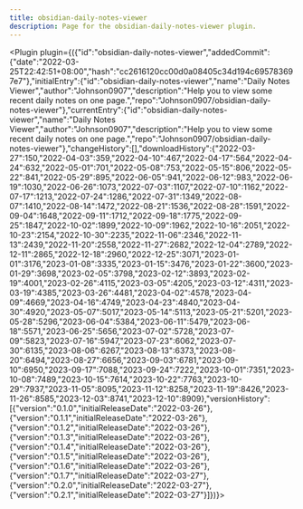 ---
title: obsidian-daily-notes-viewer
description: Page for the obsidian-daily-notes-viewer plugin.
---


<Plugin plugin={({"id":"obsidian-daily-notes-viewer","addedCommit":{"date":"2022-03-25T22:42:51+08:00","hash":"cc2616120cc00d0a08405c34d194c695783697e7"},"initialEntry":{"id":"obsidian-daily-notes-viewer","name":"Daily Notes Viewer","author":"Johnson0907","description":"Help you to view some recent daily notes on one page.","repo":"Johnson0907/obsidian-daily-notes-viewer"},"currentEntry":{"id":"obsidian-daily-notes-viewer","name":"Daily Notes Viewer","author":"Johnson0907","description":"Help you to view some recent daily notes on one page.","repo":"Johnson0907/obsidian-daily-notes-viewer"},"changeHistory":[],"downloadHistory":{"2022-03-27":150,"2022-04-03":359,"2022-04-10":467,"2022-04-17":564,"2022-04-24":632,"2022-05-01":701,"2022-05-08":753,"2022-05-15":806,"2022-05-22":841,"2022-05-29":895,"2022-06-05":941,"2022-06-12":983,"2022-06-19":1030,"2022-06-26":1073,"2022-07-03":1107,"2022-07-10":1162,"2022-07-17":1213,"2022-07-24":1286,"2022-07-31":1349,"2022-08-07":1410,"2022-08-14":1472,"2022-08-21":1536,"2022-08-28":1591,"2022-09-04":1648,"2022-09-11":1712,"2022-09-18":1775,"2022-09-25":1847,"2022-10-02":1899,"2022-10-09":1962,"2022-10-16":2051,"2022-10-23":2154,"2022-10-30":2235,"2022-11-06":2346,"2022-11-13":2439,"2022-11-20":2558,"2022-11-27":2682,"2022-12-04":2789,"2022-12-11":2865,"2022-12-18":2960,"2022-12-25":3071,"2023-01-01":3176,"2023-01-08":3335,"2023-01-15":3476,"2023-01-22":3600,"2023-01-29":3698,"2023-02-05":3798,"2023-02-12":3893,"2023-02-19":4001,"2023-02-26":4115,"2023-03-05":4205,"2023-03-12":4311,"2023-03-19":4385,"2023-03-26":4481,"2023-04-02":4578,"2023-04-09":4669,"2023-04-16":4749,"2023-04-23":4840,"2023-04-30":4920,"2023-05-07":5017,"2023-05-14":5113,"2023-05-21":5201,"2023-05-28":5296,"2023-06-04":5384,"2023-06-11":5479,"2023-06-18":5571,"2023-06-25":5656,"2023-07-02":5728,"2023-07-09":5823,"2023-07-16":5947,"2023-07-23":6062,"2023-07-30":6135,"2023-08-06":6267,"2023-08-13":6373,"2023-08-20":6494,"2023-08-27":6656,"2023-09-03":6781,"2023-09-10":6950,"2023-09-17":7088,"2023-09-24":7222,"2023-10-01":7351,"2023-10-08":7489,"2023-10-15":7614,"2023-10-22":7763,"2023-10-29":7937,"2023-11-05":8095,"2023-11-12":8258,"2023-11-19":8426,"2023-11-26":8585,"2023-12-03":8741,"2023-12-10":8909},"versionHistory":[{"version":"0.1.0","initialReleaseDate":"2022-03-26"},{"version":"0.1.1","initialReleaseDate":"2022-03-26"},{"version":"0.1.2","initialReleaseDate":"2022-03-26"},{"version":"0.1.3","initialReleaseDate":"2022-03-26"},{"version":"0.1.4","initialReleaseDate":"2022-03-26"},{"version":"0.1.5","initialReleaseDate":"2022-03-26"},{"version":"0.1.6","initialReleaseDate":"2022-03-26"},{"version":"0.1.7","initialReleaseDate":"2022-03-27"},{"version":"0.2.0","initialReleaseDate":"2022-03-27"},{"version":"0.2.1","initialReleaseDate":"2022-03-27"}]})}></Plugin>
